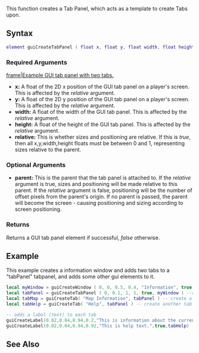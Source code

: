  
{{Client function}}
This function creates a Tab Panel, which acts as a template to create Tabs upon.

==Syntax== 
<syntaxhighlight lang="lua">
element guiCreateTabPanel ( float x, float y, float width, float height, bool relative, [element parent = nil ] )
</syntaxhighlight> 

===Required Arguments=== 
[[/Image:gui-tabpanelandtab.png.md|frame|Example GUI tab panel with two tabs.]]
*'''x:''' A float of the 2D x position of the GUI tab panel on a player's screen.  This is affected by the ''relative'' argument.
*'''y:''' A float of the 2D y position of the GUI tab panel on a player's screen. This is affected by the ''relative'' argument.
*'''width:''' A float of the width of the GUI tab panel. This is affected by the ''relative'' argument.
*'''height:''' A float of the height of the GUI tab panel. This is affected by the ''relative'' argument.
*'''relative:''' This is whether sizes and positioning are relative.  If this is ''true'', then all x,y,width,height floats must be between 0 and 1, representing sizes relative to the parent.

===Optional Arguments=== 
{{OptionalArg}} 
*'''parent:''' This is the parent that the tab panel is attached to.  If the ''relative'' argument is true, sizes and positioning will be made relative to this parent. If the ''relative'' argument is false, positioning will be the number of offset pixels from the parent's origin. If no parent is passed, the parent will become the screen - causing positioning and sizing according to screen positioning.

===Returns===
Returns a GUI tab panel element if successful, ''false'' otherwise.

==Example== 
This example creates a information window and adds two tabs to a "tabPanel" tabpanel, and adds some other gui elements to it.
<syntaxhighlight lang="lua">
local myWindow = guiCreateWindow ( 0, 0, 0.5, 0.4, "Information", true )--create a window which has "Information" in the title bar.
local tabPanel = guiCreateTabPanel ( 0, 0.1, 1, 1, true, myWindow ) --create a tab panel which fills the whole window
local tabMap = guiCreateTab( "Map Information", tabPanel ) -- create a tab named "Map Information" on 'tabPanel'
local tabHelp = guiCreateTab( "Help", tabPanel ) -- create another tab named "Help" on 'tabPanel'

-- adds a label (text) to each tab
guiCreateLabel(0.02,0.04,0.94,0.2,"This is information about the current map",true,tabMap)
guiCreateLabel(0.02,0.04,0.94,0.92,"This is help text.",true,tabHelp)
</syntaxhighlight>

==See Also==
{{GUI functions}}
